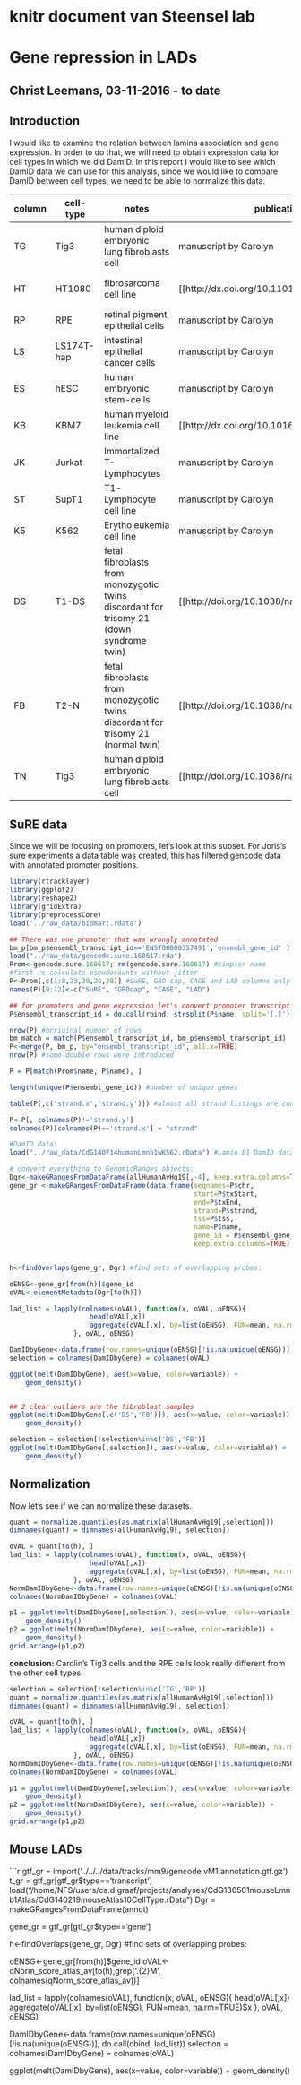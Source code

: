 # knitr document van Steensel lab

# Gene repression in LADs
## Christ Leemans, 03-11-2016 - to date

## Introduction
I would like to examine the relation between lamina association and gene expression. In order to do that, we will need to obtain expression data for cell types in which we did DamID. In this report I would like to see which DamID data we can use for this analysis, since we would like to compare DamID between cell types, we need to be able to normalize this data.


| column  | cell-type | notes | publication | platform |
| ------- | --------- | ----- | ----- | ----- |
| TG | Tig3 | human diploid embryonic lung fibroblasts cell | manuscript by Carolyn  | NimbleGen |
| HT | HT1080 | fibrosarcoma cell line | [[http://dx.doi.org/10.1101%2Fgr.141028.112|Meuleman et al. 2013]] | NimbleGen |
| RP | RPE | retinal pigment epithelial cells | manuscript by Carolyn | NimbleGen |
| LS | LS174T-hap | intestinal epithelial cancer cells | manuscript by Carolyn | NimbleGen |
| ES | hESC | human embryonic stem-cells | manuscript by Carolyn | NimbleGen |
| KB | KBM7 | human myeloid leukemia cell line | [[http://dx.doi.org/10.1016/j.cell.2015.08.040|Kind et al. 2015]]  | NimbleGen |
| JK | Jurkat | Immortalized T-Lymphocytes | manuscript by Carolyn | NimbleGen |
| ST | SupT1 | T1-Lymphocyte cell line | manuscript by Carolyn | NimbleGen |
| K5 | K562  | Erytholeukemia cell line | manuscript by Carolyn | NimbleGen |
| DS | T1-DS  | fetal fibroblasts from monozygotic twins discordant for trisomy 21 (down syndrome twin)  | [[http://doi.org/10.1038/nature13200|Letourneau et al. 2014]] | NimbleGen |
| FB | T2-N  | fetal fibroblasts from monozygotic twins discordant for trisomy 21 (normal twin) | [[http://doi.org/10.1038/nature13200|Letourneau et al. 2014]] | NimbleGen |
| TN | Tig3 | human diploid embryonic lung fibroblasts cell | [[http://doi.org/10.1038/nature06947|Guelen et. al 2008]] | Custom tilling array |

## SuRE data

Since we will be focusing on promoters, let's look at this subset. For Joris's sure experiments a data table was created, this has filtered gencode data with annotated promoter positions. 

```r
library(rtracklayer)
library(ggplot2)
library(reshape2)
library(gridExtra)
library(preprocessCore)
load('../raw_data/biomart.rdata')

## There was one promoter that was wrongly annotated
bm_p[bm_p$ensembl_transcript_id=='ENST00000357491','ensembl_gene_id' ] = 'ENSG00000196350'
load("../raw_data/gencode.sure.160617.rda")
Prom<-gencode.sure.160617; rm(gencode.sure.160617) #simpler name
#first re-calculate pseudocounts without jitter
P<-Prom[,c(1:8,23,20,26,28)] #SuRE, GRO-cap, CAGE and LAD columns only
names(P)[9:12]<-c("SuRE", "GROcap", "CAGE", "LAD")

## for promoters and gene expression let's convert promoter transcript id's to gene id's
P$ensembl_transcript_id = do.call(rbind, strsplit(P$name, split='[.]'))[,1]

nrow(P) #orriginal number of rows
bm_match = match(P$ensembl_transcript_id, bm_p$ensembl_transcript_id)
P<-merge(P, bm_p, by="ensembl_transcript_id", all.x=TRUE)
nrow(P) #some double rows were introduced

P = P[match(Prom$name, P$name), ]

length(unique(P$ensembl_gene_id)) #number of unique genes

table(P[,c('strand.x','strand.y')]) #almost all strand listings are consistent

P<-P[, colnames(P)!='strand.y']
colnames(P)[colnames(P)=='strand.x'] = "strand"

```


```r
#DamID data:
load("../raw_data/CdG140714humanLmnb1wK562.rData") #Lamin B1 DamID data compiled by Carolyn de Graaf

# convert everything to GenomicRanges objects:
Dgr<-makeGRangesFromDataFrame(allHumanAvHg19[,-4], keep.extra.columns=TRUE, starts.in.df.are.0based=TRUE) #same for tiling array DamID data
gene_gr <-makeGRangesFromDataFrame(data.frame(seqnames=P$chr,
                                              start=P$txStart,
                                              end=P$txEnd,
                                              strand=P$strand,
                                              tss=P$tss,
                                              name=P$name,
                                              gene_id = P$ensembl_gene_id),
                                              keep.extra.columns=TRUE)


h<-findOverlaps(gene_gr, Dgr) #find sets of overlapping probes:

oENSG<-gene_gr[from(h)]$gene_id
oVAL<-elementMetadata(Dgr[to(h)])

lad_list = lapply(colnames(oVAL), function(x, oVAL, oENSG){
                    head(oVAL[,x])
                    aggregate(oVAL[,x], by=list(oENSG), FUN=mean, na.rm=TRUE)$x
                }, oVAL, oENSG)

DamIDbyGene<-data.frame(row.names=unique(oENSG)[!is.na(unique(oENSG))], do.call(cbind, lad_list))
selection = colnames(DamIDbyGene) = colnames(oVAL)

ggplot(melt(DamIDbyGene), aes(x=value, color=variable)) +
    geom_density()


## 2 clear outliers are the fibroblast samples
ggplot(melt(DamIDbyGene[,c('DS','FB')]), aes(x=value, color=variable)) +
    geom_density()

selection = selection[!selection%in%c('DS','FB')]
ggplot(melt(DamIDbyGene[,selection]), aes(x=value, color=variable)) +
    geom_density()

```

## Normalization
Now let's see if we can normalize these datasets.

```r
quant = normalize.quantiles(as.matrix(allHumanAvHg19[,selection]))
dimnames(quant) = dimnames(allHumanAvHg19[, selection])

oVAL = quant[to(h), ]
lad_list = lapply(colnames(oVAL), function(x, oVAL, oENSG){
                    head(oVAL[,x])
                    aggregate(oVAL[,x], by=list(oENSG), FUN=mean, na.rm=TRUE)$x
                }, oVAL, oENSG)
NormDamIDbyGene<-data.frame(row.names=unique(oENSG)[!is.na(unique(oENSG))], do.call(cbind, lad_list))
colnames(NormDamIDbyGene) = colnames(oVAL)

p1 = ggplot(melt(DamIDbyGene[,selection]), aes(x=value, color=variable)) +
    geom_density()
p2 = ggplot(melt(NormDamIDbyGene), aes(x=value, color=variable)) +
    geom_density()
grid.arrange(p1,p2)
```
**conclusion:**
Carolin's Tig3 cells and the RPE cells look really different from the other cell types.


```r
selection = selection[!selection%in%c('TG','RP')]
quant = normalize.quantiles(as.matrix(allHumanAvHg19[,selection]))
dimnames(quant) = dimnames(allHumanAvHg19[, selection])

oVAL = quant[to(h), ]
lad_list = lapply(colnames(oVAL), function(x, oVAL, oENSG){
                    head(oVAL[,x])
                    aggregate(oVAL[,x], by=list(oENSG), FUN=mean, na.rm=TRUE)$x
                }, oVAL, oENSG)
NormDamIDbyGene<-data.frame(row.names=unique(oENSG)[!is.na(unique(oENSG))], do.call(cbind, lad_list))
colnames(NormDamIDbyGene) = colnames(oVAL)

p1 = ggplot(melt(DamIDbyGene[,selection]), aes(x=value, color=variable)) +
    geom_density()
p2 = ggplot(melt(NormDamIDbyGene), aes(x=value, color=variable)) +
    geom_density()
grid.arrange(p1,p2)

```


## Mouse LADs

```r

gtf_gr = import('../../../data/tracks/mm9/gencode.vM1.annotation.gtf.gz')
t_gr = gtf_gr[gtf_gr$type=='transcript']
load("/home/NFS/users/ca.d.graaf/projects/analyses/CdG130501mouseLmnb1Atlas/CdG140219mouseAtlas10CellType.rData")
Dgr = makeGRangesFromDataFrame(annot)

gene_gr = gtf_gr[gtf_gr$type=='gene']

h<-findOverlaps(gene_gr, Dgr) #find sets of overlapping probes:

oENSG<-gene_gr[from(h)]$gene_id
oVAL<-qNorm_score_atlas_av[to(h),grep('.{2}M', colnames(qNorm_score_atlas_av))]

lad_list = lapply(colnames(oVAL), function(x, oVAL, oENSG){
                    head(oVAL[,x])
                    aggregate(oVAL[,x], by=list(oENSG), FUN=mean, na.rm=TRUE)$x
                }, oVAL, oENSG)

DamIDbyGene<-data.frame(row.names=unique(oENSG)[!is.na(unique(oENSG))], do.call(cbind, lad_list))
selection = colnames(DamIDbyGene) = colnames(oVAL)

ggplot(melt(DamIDbyGene), aes(x=value, color=variable)) +
    geom_density()

